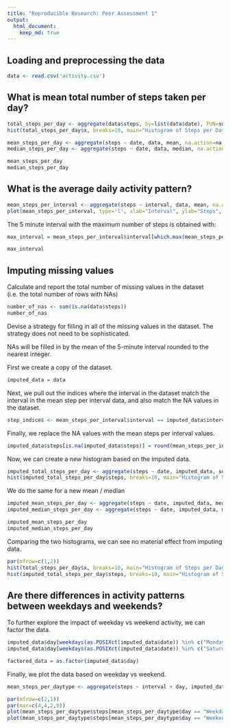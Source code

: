 ```yaml
---
title: "Reproducible Research: Peer Assessment 1"
output: 
  html_document:
    keep_md: true
---
```



## Loading and preprocessing the data

```r
data <- read.csv('activity.csv')
```


## What is mean total number of steps taken per day?
```r
total_steps_per_day <- aggregate(data$steps, by=list(data$date), FUN=sum)
hist(total_steps_per_day$x, breaks=10, main="Histogram of Steps per Day", xlab="Total Steps per Day")

mean_steps_per_day <- aggregate(steps ~ date, data, mean, na.action=na.omit)
median_steps_per_day <- aggregate(steps ~ date, data, median, na.action=na.omit)

mean_steps_per_day
median_steps_per_day
```


## What is the average daily activity pattern?
```r
mean_steps_per_interval <- aggregate(steps ~ interval, data, mean, na.action=na.omit)
plot(mean_steps_per_interval, type='l', xlab="Interval", ylab="Steps", main="Steps per Interval")
```

The 5 minute interval with the maximum number of steps is obtained with:
```r
max_interval = mean_steps_per_interval$interval[which.max(mean_steps_per_interval$steps)]

max_interval
```

## Imputing missing values

Calculate and report the total number of missing values in the dataset (i.e. the total number of rows with NAs)
```r
number_of_nas <- sum(is.na(data$steps))
number_of_nas
```

Devise a strategy for filling in all of the missing values in the dataset. The strategy does not need to be sophisticated. 

NAs will be filled in by the mean of the 5-minute interval rounded to the nearest integer. 

First we create a copy of the dataset.

```r
imputed_data = data
```

Next, we pull out the indices where the interval in the dataset match the interval in the mean step per interval data, and also match the NA values in the dataset.

```r
step_indices <- mean_steps_per_interval$interval == imputed_data$interval[is.na(data$steps)]
```

Finally, we replace the NA values with the mean steps per interval values.

```r
imputed_data$steps[is.na(imputed_data$steps)] = round(mean_steps_per_interval$steps[step_indices])
```

Now, we can create a new histogram based on the imputed data.

```r
imputed_total_steps_per_day <- aggregate(steps ~ date, imputed_data, sum)
hist(imputed_total_steps_per_day$steps, breaks=10, main="Histogram of Steps per Day (imputed)", xlab="Total Steps per Day")
```

We do the same for a new mean / median

```r
imputed_mean_steps_per_day <- aggregate(steps ~ date, imputed_data, mean, na.action=na.omit)
imputed_median_steps_per_day <- aggregate(steps ~ date, imputed_data, median, na.action=na.omit)

imputed_mean_steps_per_day
imputed_median_steps_per_day
```

Comparing the two histograms, we can see no material effect from imputing data.

```r
par(mfrow=c(1,2))
hist(total_steps_per_day$x, breaks=10, main="Histogram of Steps per Day", xlab="Total Steps per Day")
hist(imputed_total_steps_per_day$steps, breaks=10, main="Histogram of Steps per Day (imputed)", xlab="Total Steps per Day")
```


## Are there differences in activity patterns between weekdays and weekends?

To further explore the impact of weekday vs weekend activity, we can factor the data.

```r
imputed_data$day[weekdays(as.POSIXct(imputed_data$date)) %in% c("Monday", "Tuesday", "Wednesday", "Thursday", "Friday")] = "Weekday"
imputed_data$day[weekdays(as.POSIXct(imputed_data$date)) %in% c("Saturday", "Sunday")] = "Weekend"

factored_data = as.factor(imputed_data$day)
```

Finally, we plot the data based on weekday vs weekend.

```r
mean_steps_per_daytype <- aggregate(steps ~ interval + day, imputed_data, mean, na.action=na.omit)

par(mfrow=c(2,1))
par(mar=c(4,4,2,0))
plot(mean_steps_per_daytype$steps[mean_steps_per_daytype$day == "Weekday"], type='l', xlab="Interval", ylab="Steps", main="Steps per Weekday")
plot(mean_steps_per_daytype$steps[mean_steps_per_daytype$day == "Weekend"], type='l', xlab="Interval", ylab="Steps", main="Steps per Weekend")
```




